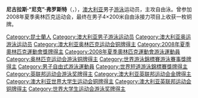 {{MedalTableTop}}
{{MedalSport|男子[[游泳|游泳]]}}
{{MedalCountry | {{AUS}} }}
{{MedalCompetition|[[奧林匹克運動會|奧林匹克運動會]]}}
{{MedalBronze|[[2008年夏季奧林匹克運動會|2008年北京]]|[[2008年夏季奧林匹克運動會游泳比賽|4×200米自由泳接力]]}}
{{MedalCompetition|[[世界游泳錦標賽|世界長池錦標賽]]}}
{{MedalSilver | [[2007年世界游泳錦標賽|2007年墨爾本]]| 4×200米自由泳接力}}
{{MedalBottom}}
'''尼古拉斯·“尼克”·弗罗斯特'''（{{lang|en|'''Nicholas "Nic" Ffrost'''}}，{{bd|1986年|8月14日}}），[[澳大利亚|澳大利亚]]男子[[游泳|游泳]]运动员，主攻自由泳。曾参加2008年夏季奥林匹克运动会，最终在男子4×200米自由泳接力项目上收获一枚铜牌。

{{Australia-stub}}

{{DEFAULTSORT:Ffrost, Nic}}
[[Category:昆士蘭人|Category:昆士蘭人]]
[[Category:澳大利亚男子游泳运动员|Category:澳大利亚男子游泳运动员]]
[[Category:澳大利亚奥运游泳运动员|Category:澳大利亚奥运游泳运动员]]
[[Category:澳大利亚奥林匹克运动会铜牌得主|Category:澳大利亚奥林匹克运动会铜牌得主]]
[[Category:2008年夏季奧林匹克運動會獎牌得主|Category:2008年夏季奧林匹克運動會獎牌得主]]
[[Category:2008年夏季奧林匹克運動會游泳運動員|Category:2008年夏季奧林匹克運動會游泳運動員]]
[[Category:奥林匹克运动会游泳铜牌得主|Category:奥林匹克运动会游泳铜牌得主]]
[[Category:世界游泳錦標賽游泳賽事獎牌得主|Category:世界游泳錦標賽游泳賽事獎牌得主]]
[[Category:男子自由式游泳運動員|Category:男子自由式游泳運動員]]
[[Category:世界短道游泳錦標賽獎牌得主|Category:世界短道游泳錦標賽獎牌得主]]
[[Category:英联邦运动会游泳奖牌得主|Category:英联邦运动会游泳奖牌得主]]
[[Category:澳大利亚英联邦运动会金牌得主|Category:澳大利亚英联邦运动会金牌得主]]
[[Category:澳大利亚世界大学生运动会铜牌得主|Category:澳大利亚世界大学生运动会铜牌得主]]
[[Category:澳大利亚英联邦运动会铜牌得主|Category:澳大利亚英联邦运动会铜牌得主]]
[[Category:世界大学生运动会游泳奖牌得主|Category:世界大学生运动会游泳奖牌得主]]